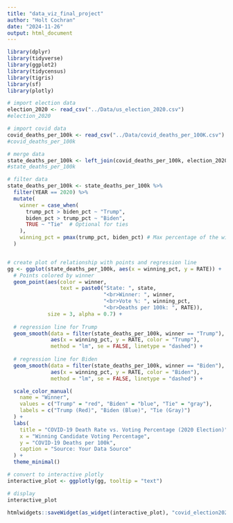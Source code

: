 ```yaml
---
title: "data_viz_final_project"
author: "Holt Cochran"
date: "2024-11-26"
output: html_document
---
```



```r
library(dplyr)
library(tidyverse)
library(ggplot2)
library(tidycensus)
library(tigris)
library(sf)
library(plotly)
```

```r
# import election data
election_2020 <- read_csv("../Data/us_election_2020.csv")
#election_2020
```

```r
# import covid data
covid_deaths_per_100k <- read_csv("../Data/covid_deaths_per_100K.csv")
#covid_deaths_per_100k
```

```r
# merge data
state_deaths_per_100k <- left_join(covid_deaths_per_100k, election_2020, by = c("STATE" = "state_abr"))
#state_deaths_per_100k
```


```r
# filter data
state_deaths_per_100k <- state_deaths_per_100k %>%
  filter(YEAR == 2020) %>%
  mutate(
    winner = case_when(
      trump_pct > biden_pct ~ "Trump",
      biden_pct > trump_pct ~ "Biden",
      TRUE ~ "Tie"  # Optional for ties
    ),
    winning_pct = pmax(trump_pct, biden_pct) # Max percentage of the winner
  )


# create plot of relationship with points and regression line
gg <- ggplot(state_deaths_per_100k, aes(x = winning_pct, y = RATE)) +
  # Points colored by winner
  geom_point(aes(color = winner, 
                 text = paste0("State: ", state, 
                               "<br>Winner: ", winner,
                               "<br>Vote %: ", winning_pct, 
                               "<br>Deaths per 100k: ", RATE)), 
             size = 3, alpha = 0.7) +
  
  # regression line for Trump
  geom_smooth(data = filter(state_deaths_per_100k, winner == "Trump"), 
              aes(x = winning_pct, y = RATE, color = "Trump"), 
              method = "lm", se = FALSE, linetype = "dashed") +
  
  # regression line for Biden
  geom_smooth(data = filter(state_deaths_per_100k, winner == "Biden"), 
              aes(x = winning_pct, y = RATE, color = "Biden"), 
              method = "lm", se = FALSE, linetype = "dashed") +

  scale_color_manual(
    name = "Winner",
    values = c("Trump" = "red", "Biden" = "blue", "Tie" = "gray"),
    labels = c("Trump (Red)", "Biden (Blue)", "Tie (Gray)")
  ) +
  labs(
    title = "COVID-19 Death Rate vs. Voting Percentage (2020 Election)",
    x = "Winning Candidate Voting Percentage",
    y = "COVID-19 Deaths per 100k",
    caption = "Source: Your Data Source"
  ) +
  theme_minimal()

# convert to interactive plotly
interactive_plot <- ggplotly(gg, tooltip = "text")

# display
interactive_plot

htmlwidgets::saveWidget(as_widget(interactive_plot), "covid_election2020_plot.html")


```

